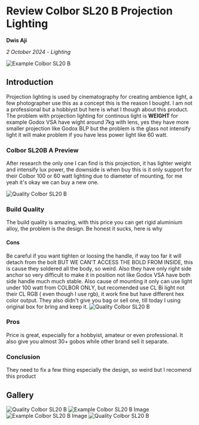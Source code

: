# Review Colbor SL20 B Projection Lighting

**Dwis Aji**

_2 October 2024_ - _Lighting_

![Example Colbor SL20 B ](/blog/photo/Artist.png)

## Introduction

Projection lighting is used by cinematography for creating ambience light, a few photographer use this as a concept this is the reason I bought. I am not a professional but a hobbiyst but here is what I though about this product.
The problem with projection lighting for continous light is **WEIGHT** for example Godox VSA have wight around 7kg with lens, yes they have more smaller projection like Godox BLP but the problem is the glass not intensify light it will make problem if you have less power light like 60 watt.

### Colbor SL20B A Preview

After research the only one I can find is this projection, it has lighter weight and intensify lux power, the downside is when buy this is it only support for their Colbor 100 or 60 watt lighting due to diameter of mounting, for me yeah it's okay we can buy a new one.

![Quality Colbor SL20 B ](/blog/photo/colbor/5.png)

### Build Quality

The build quality is amazing, with this price you can get rigid aluminium alloy, the problem is the design. Be honest it sucks, here is why

#### Cons

Be careful if you want tighten or loosing the handle, if way too far it will detach from the bolt BUT WE CAN'T ACCESS THE BOLD FROM INSIDE, this is cause they soldered all the body, so weird. Also they have only right side anchor so very difficult to make it in position not like Godox VSA have both side handle much much stable. Also cause of mounting it only can use light under 100 watt from COLBOR ONLY, but recomended use CL Bi light not their CL RGB ( even though I use rgb), it work fine but have different hex color output. They also didn't give you bag or sell one, till today I using original box for bring and keep it.
![Quality Colbor SL20 B ](/blog/photo/colbor/3.png)

### Pros

Price is great, especially for a hobbyist, amateur or even professional. It also give you almost 30+ gobos while other brand sell it separate.

### Conclusion

They need to fix a few thing especially the design, so weird but I recomend this product

## Gallery

![Quality Colbor SL20 B ](/blog/photo/colbor/7.png)
![Example Colbor SL20 B Image ](/blog/photo/Life.png)
![Example Colbor SL20 B Image ](/blog/photo/Shoe.png)
![Quality Colbor SL20 B ](/blog/photo/colbor/6.png)
